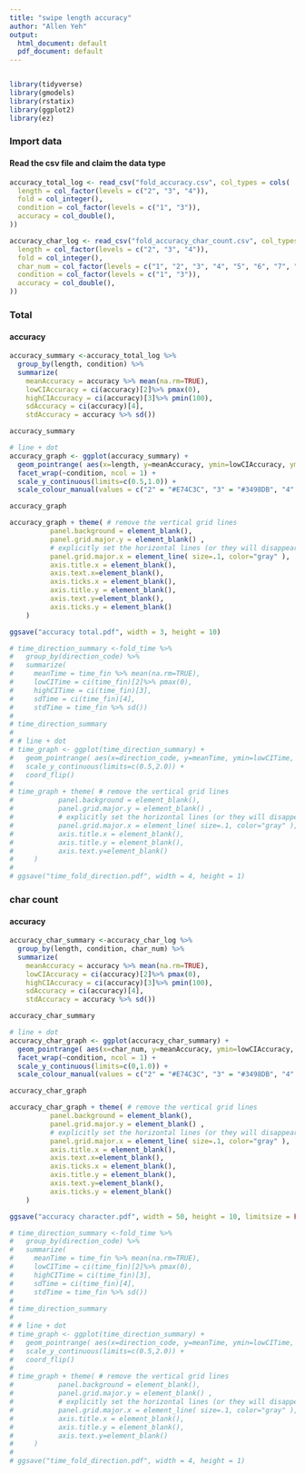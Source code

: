 ```yaml
---
title: "swipe length accuracy"
author: "Allen Yeh"
output:
  html_document: default
  pdf_document: default
---
```


```
```

```r
library(tidyverse)
library(gmodels)
library(rstatix)
library(ggplot2)
library(ez)
```

### Import data

#### Read the csv file and claim the data type
```r


accuracy_total_log <- read_csv("fold_accuracy.csv", col_types = cols(
  length = col_factor(levels = c("2", "3", "4")),
  fold = col_integer(),
  condition = col_factor(levels = c("1", "3")),
  accuracy = col_double(),
))

accuracy_char_log <- read_csv("fold_accuracy_char_count.csv", col_types = cols(
  length = col_factor(levels = c("2", "3", "4")),
  fold = col_integer(),
  char_num = col_factor(levels = c("1", "2", "3", "4", "5", "6", "7", "8", "9", "10", "11", "12", "13", "14", "15", "16", "18")),
  condition = col_factor(levels = c("1", "3")),
  accuracy = col_double(),
))

```



### Total

#### accuracy
```r

accuracy_summary <-accuracy_total_log %>%
  group_by(length, condition) %>%
  summarize(
    meanAccuracy = accuracy %>% mean(na.rm=TRUE),
    lowCIAccuracy = ci(accuracy)[2]%>% pmax(0),
    highCIAccuracy = ci(accuracy)[3]%>% pmin(100),
    sdAccuracy = ci(accuracy)[4],
    stdAccuracy = accuracy %>% sd())

accuracy_summary

# line + dot
accuracy_graph <- ggplot(accuracy_summary) +
  geom_pointrange( aes(x=length, y=meanAccuracy, ymin=lowCIAccuracy, ymax=highCIAccuracy,color=length), alpha=0.9, size=0.8, position=position_dodge(width=0.60)) +
  facet_wrap(~condition, ncol = 1) +
  scale_y_continuous(limits=c(0.5,1.0)) +
  scale_colour_manual(values = c("2" = "#E74C3C", "3" = "#3498DB", "4" = "#2ECC71"))

accuracy_graph

accuracy_graph + theme( # remove the vertical grid lines
          panel.background = element_blank(),
          panel.grid.major.y = element_blank() ,
          # explicitly set the horizontal lines (or they will disappear too)
          panel.grid.major.x = element_line( size=.1, color="gray" ),
          axis.title.x = element_blank(),
          axis.text.x=element_blank(),
          axis.ticks.x = element_blank(),
          axis.title.y = element_blank(),
          axis.text.y=element_blank(),
          axis.ticks.y = element_blank()
    )

ggsave("accuracy total.pdf", width = 3, height = 10)

# time_direction_summary <-fold_time %>%
#   group_by(direction_code) %>%
#   summarize(
#     meanTime = time_fin %>% mean(na.rm=TRUE),
#     lowCITime = ci(time_fin)[2]%>% pmax(0),
#     highCITime = ci(time_fin)[3],
#     sdTime = ci(time_fin)[4],
#     stdTime = time_fin %>% sd())
# 
# time_direction_summary
# 
# # line + dot
# time_graph <- ggplot(time_direction_summary) +
#   geom_pointrange( aes(x=direction_code, y=meanTime, ymin=lowCITime, ymax=highCITime), colour="#EB984E", alpha=0.9, size=0.8) +
#   scale_y_continuous(limits=c(0.5,2.0)) +
#   coord_flip()
# 
# time_graph + theme( # remove the vertical grid lines
#           panel.background = element_blank(),
#           panel.grid.major.y = element_blank() ,
#           # explicitly set the horizontal lines (or they will disappear too)
#           panel.grid.major.x = element_line( size=.1, color="gray" ),
#           axis.title.x = element_blank(),
#           axis.title.y = element_blank(),
#           axis.text.y=element_blank()
#     )
# 
# ggsave("time_fold_direction.pdf", width = 4, height = 1)


```


### char count

#### accuracy
```r

accuracy_char_summary <-accuracy_char_log %>%
  group_by(length, condition, char_num) %>%
  summarize(
    meanAccuracy = accuracy %>% mean(na.rm=TRUE),
    lowCIAccuracy = ci(accuracy)[2]%>% pmax(0),
    highCIAccuracy = ci(accuracy)[3]%>% pmin(100),
    sdAccuracy = ci(accuracy)[4],
    stdAccuracy = accuracy %>% sd())

accuracy_char_summary

# line + dot
accuracy_char_graph <- ggplot(accuracy_char_summary) +
  geom_pointrange( aes(x=char_num, y=meanAccuracy, ymin=lowCIAccuracy, ymax=highCIAccuracy,color=length), alpha=0.9, size=0.8, position=position_dodge(width=0.30)) +
  facet_wrap(~condition, ncol = 1) +
  scale_y_continuous(limits=c(0,1.0)) +
  scale_colour_manual(values = c("2" = "#E74C3C", "3" = "#3498DB", "4" = "#2ECC71"))

accuracy_char_graph

accuracy_char_graph + theme( # remove the vertical grid lines
          panel.background = element_blank(),
          panel.grid.major.y = element_blank() ,
          # explicitly set the horizontal lines (or they will disappear too)
          panel.grid.major.x = element_line( size=.1, color="gray" ),
          axis.title.x = element_blank(),
          axis.text.x=element_blank(),
          axis.ticks.x = element_blank(),
          axis.title.y = element_blank(),
          axis.text.y=element_blank(),
          axis.ticks.y = element_blank()
    )

ggsave("accuracy character.pdf", width = 50, height = 10, limitsize = FALSE)

# time_direction_summary <-fold_time %>%
#   group_by(direction_code) %>%
#   summarize(
#     meanTime = time_fin %>% mean(na.rm=TRUE),
#     lowCITime = ci(time_fin)[2]%>% pmax(0),
#     highCITime = ci(time_fin)[3],
#     sdTime = ci(time_fin)[4],
#     stdTime = time_fin %>% sd())
# 
# time_direction_summary
# 
# # line + dot
# time_graph <- ggplot(time_direction_summary) +
#   geom_pointrange( aes(x=direction_code, y=meanTime, ymin=lowCITime, ymax=highCITime), colour="#EB984E", alpha=0.9, size=0.8) +
#   scale_y_continuous(limits=c(0.5,2.0)) +
#   coord_flip()
# 
# time_graph + theme( # remove the vertical grid lines
#           panel.background = element_blank(),
#           panel.grid.major.y = element_blank() ,
#           # explicitly set the horizontal lines (or they will disappear too)
#           panel.grid.major.x = element_line( size=.1, color="gray" ),
#           axis.title.x = element_blank(),
#           axis.title.y = element_blank(),
#           axis.text.y=element_blank()
#     )
# 
# ggsave("time_fold_direction.pdf", width = 4, height = 1)


```


